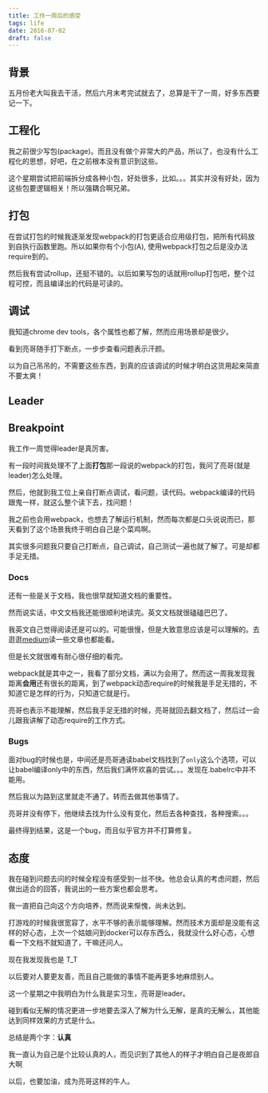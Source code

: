 ```yaml
---
title: 工作一周后的感受
tags: life
date: 2016-07-02
draft: false
---
```


## 背景

五月份老大叫我去干活，然后六月末考完试就去了，总算是干了一周，好多东西要记一下。

## 工程化

我之前很少写包(package)。而且没有做个非常大的产品，所以了，也没有什么工程化的思想，好吧，在之前根本没有意识到这些。

这个星期尝试把前端拆分成各种小包，好处很多，比如。。。其实并没有好处，因为这些包要逻辑相关！所以强耦合啊兄弟。

## 打包

在尝试打包的时候我逐渐发现webpack的打包更适合应用级打包，把所有代码放到自执行函数里跑。所以如果你有个小包(A), 使用webpack打包之后是没办法require到的。

然后我有尝试rollup，还挺不错的。以后如果写包的话就用rollup打包吧，整个过程可控，而且编译出的代码是可读的。

## 调试

我知道chrome dev tools，各个属性也都了解，然而应用场景却是很少。

看到亮哥随手打下断点，一步步查看问题表示汗颜。

以为自己吊吊的，不需要这些东西，到真的应该调试的时候才明白这货用起来简直不要太爽！

## Leader

## Breakpoint

我工作一周觉得leader是真厉害。

有一段时间我处理不了上面**打包**那一段说的webpack的打包，我问了亮哥(就是leader)怎么处理。

然后，他就到我工位上亲自打断点调试，看问题，读代码。webpack编译的代码跟鬼一样，就这么整个读下去，找问题！

我之前也会用webpack，也想去了解运行机制，然而每次都是口头说说而已，那天看到了这个场景我终于明白自己是个菜鸡啊。

其实很多问题我只要自己打断点，自己调试，自己测试一遍也就了解了。可是却都手足无措。

### Docs

还有一些是关于文档，我也很早就知道文档的重要性。

然而说实话，中文文档我还能很顺利地读完。英文文档就很磕磕巴巴了。

我英文自己觉得阅读还是可以的。可能很慢，但是大致意思应该是可以理解的。去逛逛[medium](https://medium.com)读一些文章也都能看。

但是长文就很难有耐心很仔细的看完。

webpack就是其中之一，我看了部分文档，满以为会用了。然而这一周我发现我距离**会用**还有很长的距离，到了webpack动态require的时候我是手足无措的，不知道它是怎样的行为，只知道它就是行。

亮哥也表示不能理解，然后我手足无措的时候，亮哥就回去翻文档了，然后过一会儿跟我讲解了动态require的工作方式。

### Bugs

面对bug的时候也是，中间还是亮哥通读babel文档找到了`only`这么个选项，可以让babel编译only中的东西，然后我们满怀欢喜的尝试。。。发现在.babelrc中并不能用。

然后我以为路到这里就走不通了。转而去做其他事情了。

亮哥并没有停下，他继续去找为什么没有变化，然后去各种查找，各种搜索。。。

最终得到结果，这是一个bug，而且似乎官方并不打算修复。

## 态度

我在碰到问题去问的时候全程没有感受到一丝不快。他总会认真的考虑问题，然后做出适合的回答，我说出的一些方案也都会思考。

我一直把自己向这个方向培养，然而说来惭愧，尚未达到。

打游戏的时候我很宽容了，水平不够的表示能够理解。然而技术方面却是没能有这样的好心态，上次一个姑娘问到docker可以存东西么，我就没什么好心态，心想看一下文档不就知道了，干嘛还问人。

现在我发现我也是 T_T

以后要对人要更友善，而且自己能做的事情不能再更多地麻烦别人。


这一个星期之中我明白为什么我是实习生，亮哥是leader。

碰到看似无解的情况更进一步地要去深入了解为什么无解，是真的无解么，其他能达到同样效果的方式是什么。

总结是两个字：**认真**

我一直认为自己是个比较认真的人，而见识到了其他人的样子才明白自己是夜郎自大啊

以后，也要加油，成为亮哥这样的牛人。


